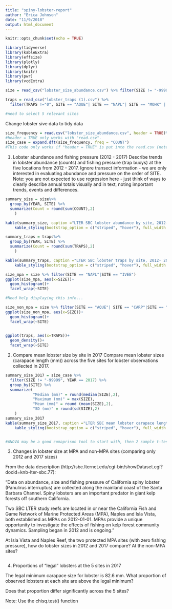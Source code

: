 ```yaml
---
title: "spiny-lobster-report"
author: "Erica Johnson"
date: "11/9/2018"
output: html_document
---
```


```r
knitr::opts_chunk$set(echo = TRUE)
```
```r
library(tidyverse)
library(kableExtra)
library(effsize)
library(plotly)
library(dplyr)
library(knitr)
library(pwr)
library(vcdExtra)

size = read_csv("lobster_size_abundance.csv") %>% filter(SIZE != "-99999", SITE == "AQUE"| SITE == "NAPL"| SITE == "MOHK" | SITE == "IVEE"| SITE == "CARP")

traps = read_csv("lobster_traps (1).csv") %>% 
  filter(TRAPS !="0", SITE == "AQUE"| SITE == "NAPL"| SITE == "MOHK" | SITE == "IVEE"| SITE == "CARP")

#need to select 5 relevant sites
```
Change lobster sive data to tidy data
```r
size_frequency = read.csv("lobster_size_abundance.csv", header = TRUE)%>% filter(SIZE != "-99999", SITE == "AQUE"| SITE == "NAPL"| SITE == "MOHK" | SITE == "IVEE"| SITE == "CARP")
#header = TRUE only works with "read.csv". 
size_case = expand.dft(size_frequency, freq = "COUNT")
#This code only works if "header = TRUE" is put into the read.csv (note no "_") code.
```


1. Lobster abundance and fishing pressure (2012 - 2017)
Describe trends in lobster abundance (counts) and fishing pressure (trap buoys) at the five locations from 2012 - 2017. Ignore transect information - we are only interested in evaluating abundance and pressure on the order of SITE. Note: you are not expected to use regression here - just think of ways to clearly describe annual totals visually and in text, noting important trends, events and differences.
```r
summary_size = size%>% 
  group_by(YEAR, SITE) %>% 
  summarize(Count = round(sum(COUNT),2)
    )

kable(summary_size, caption ="LTER SBC lobster abundance by site, 2012- 2017") %>% 
    kable_styling(bootstrap_option = c("striped", "hover"), full_width = FALSE)

```

```r
summary_traps = traps%>% 
  group_by(YEAR, SITE) %>% 
  summarize(Count = round(sum(TRAPS),2)
    )

kable(summary_traps, caption ="LTER SBC lobster traps by site, 2012- 2017") %>% 
    kable_styling(bootstrap_option = c("striped", "hover"), full_width = FALSE)
```
```r
size_mpa = size %>% filter(SITE == "NAPL"|SITE == "IVEE")
ggplot(size_mpa, aes(x=SIZE))+
  geom_histogram()+
  facet_wrap(~SITE)
```

```r
#Need help displaying this info...

size_non_mpa = size %>% filter(SITE == "AQUE"| SITE == "CARP"|SITE == "MOHK")
ggplot(size_non_mpa, aes(x=SIZE))+
  geom_histogram()+
  facet_wrap(~SITE)
  


```
```r
ggplot(traps, aes(x=TRAPS))+
  geom_density()+
  facet_wrap(~SITE)
```



2. Compare mean lobster size by site in 2017
Compare mean lobster sizes (carapace length (mm)) across the five sites for lobster observations collected in 2017. 
```r
summary_size_2017 = size_case %>% 
  filter(SIZE != "-99999", YEAR == 2017) %>% 
  group_by(SITE) %>% 
  summarize(
            "Median (mm)" = round(median(SIZE),2),
            "Maximum (mm)" = max(SIZE),
            "Mean (mm)" = round (mean(SIZE),2),
            "SD (mm)" = round(sd(SIZE),2)
    )
summary_size_2017  
kable(summary_size_2017, caption ="LTER SBC mean lobster carapace length (mm) by site in 2017") %>% 
    kable_styling(bootstrap_option = c("striped", "hover"), full_width = FALSE)


#ANOVA may be a good comaprison tool to start with, then 2 sample t-tests
```

3. Changes in lobster size at MPA and non-MPA sites (comparing only 2012 and 2017 sizes)

From the data description (http://sbc.lternet.edu/cgi-bin/showDataset.cgi?docid=knb-lter-sbc.77): 

“Data on abundance, size and fishing pressure of California spiny lobster (Panulirus interruptus) are collected along the mainland coast of the Santa Barbara Channel. Spiny lobsters are an important predator in giant kelp forests off southern California. 

Two SBC LTER study reefs are located in or near the California Fish and Game Network of Marine Protected Areas (MPA), Naples
and Isla Vista, both established as MPAs on 2012-01-01. MPAs provide a unique opportunity to
investigate the effects of fishing on kelp forest community dynamics. Sampling began in 2012 and
is ongoing.” 

At Isla Vista and Naples Reef, the two protected MPA sites (with zero fishing pressure), how do lobster sizes in 2012 and 2017 compare? At the non-MPA sites?
```r

```

4. Proportions of “legal” lobsters at the 5 sites in 2017

The legal minimum carapace size for lobster is 82.6 mm. What proportion of observed lobsters at each site are above the legal minimum? 

Does that proportion differ significantly across the 5 sites? 

Note: Use the chisq.test() function
```r

```

